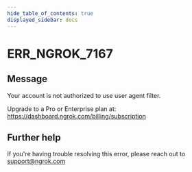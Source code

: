 ```yaml
---
hide_table_of_contents: true
displayed_sidebar: docs
---
```



# ERR_NGROK_7167

## Message

Your account is not authorized to use user agent filter.

Upgrade to a Pro or Enterprise plan at: https://dashboard.ngrok.com/billing/subscription

<ErrorDetails error="err_ngrok_7167" />

## Further help

If you're having trouble resolving this error, please reach out to [support@ngrok.com](mailto:support@ngrok.com?subject=Help%20with%20ERR_NGROK_7167)
